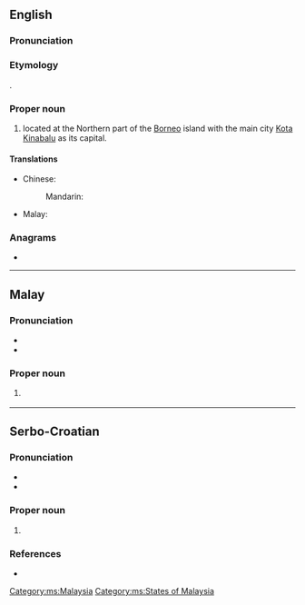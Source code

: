 {{also|sabah}}
==English==
{{wikipedia}}

===Pronunciation===
{{rfp|en|}}

===Etymology===
{{bor|en|ms|Sabah}}.

===Proper noun===
{{en-proper noun}}

# {{place|en|state|in eastern|c/Malaysia}} located at the Northern part of the [[Borneo]] island with the main city [[Kota Kinabalu]] as its capital.

====Translations====
{{trans-top|state in Malaysia}}
* Chinese:
*: Mandarin: {{t+|cmn|沙巴|tr=shābā|sc=Hani}}
{{trans-mid}}
* Malay: {{t|ms|Sabah}}
{{trans-bottom}}

===Anagrams===
* {{anagrams|en|a=aabhs|Basha|abash|basha|sabha}}

----

==Malay==
{{wikipedia|lang=ms}}

===Pronunciation===
* {{IPA|ms|/sabah/}}
* {{rhymes|ms|abah|bah|ah}}

===Proper noun===
{{ms-proper noun}}

# {{l|en|Sabah}} {{qualifier|state in Malaysia}}

[[Category:ms:Malaysia]]
[[Category:ms:States of Malaysia]]

----

==Serbo-Croatian==

===Pronunciation===
* {{IPA|sh|/sabax/}}
* {{hyphenation|sh|Sa|bah}}

===Proper noun===
{{sh-proper noun|g=m|head=Sabah}}

# {{l|en|Sabah}} {{qualifier|state in Malaysia}}

===References===
* {{R:sh:HJP|dlhuWhU%3D}}